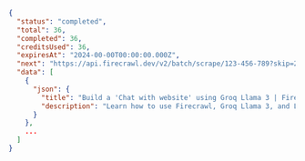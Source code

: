 ```json Completed
{
  "status": "completed",
  "total": 36,
  "completed": 36,
  "creditsUsed": 36,
  "expiresAt": "2024-00-00T00:00:00.000Z",
  "next": "https://api.firecrawl.dev/v2/batch/scrape/123-456-789?skip=26",
  "data": [
    {
      "json": {
        "title": "Build a 'Chat with website' using Groq Llama 3 | Firecrawl",
        "description": "Learn how to use Firecrawl, Groq Llama 3, and Langchain to build a 'Chat with your website' bot."
      }
    },
    ...
  ]
}
```
